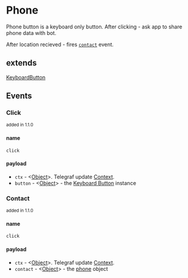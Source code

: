 # Phone

Phone button is a keyboard only button. After clicking - ask app to share phone data with bot.

After location recieved - fires [`contact`](#contact) event.

## extends

[KeyboardButton](./keyboard)

## Events

### Click

<small>added in 1.1.0</small>

#### name

`click`

#### payload

- `ctx` - <[Object][object]>. Telegraf update [Context](https://telegraf.js.org/classes/Context.html#addStickerToSet).
- `button` - <[Object][object]> - the [Keyboard Button](./keyboard) instance

### Contact

<small>added in 1.1.0</small>

#### name

`click`

#### payload

- `ctx` - <[Object][object]>. Telegraf update [Context](https://telegraf.js.org/classes/Context.html#addStickerToSet).
- `contact` - <[Object][object]> - the [phone](https://telegraf.js.org/modules/Types.html#ExtraContact) object

[object]: https://developer.mozilla.org/en-US/docs/Web/JavaScript/Reference/Global_Objects/Object
[function]: https://developer.mozilla.org/en-US/docs/Web/JavaScript/Reference/Functions
[string]: https://developer.mozilla.org/en-US/docs/Web/JavaScript/Data_structures#String_type
[boolean]: https://developer.mozilla.org/en-US/docs/Web/JavaScript/Data_structures#boolean_type
[number]: https://developer.mozilla.org/en-US/docs/Web/JavaScript/Data_structures#numeric_types
[symbol]: https://developer.mozilla.org/en-US/docs/Web/JavaScript/Data_structures#symbol_type
